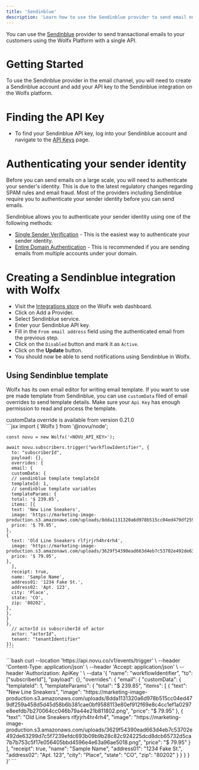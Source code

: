 ```yaml
---
title: 'Sendinblue'
description: 'Learn how to use the Sendinblue provider to send email notifications using Wolfx'
---
```


You can use the [Sendinblue](https://www.sendinblue.com/) provider to send transactional emails to your customers using the Wolfx Platform with a single API.

# Getting Started

To use the Sendinblue provider in the email channel, you will need to create a Sendinblue account and add your API key to the Sendinblue integration on the Wolfx platform.

# Finding the API Key

- To find your Sendinblue API key, log into your Sendinblue account and navigate to the [API Keys](https://account.sendinblue.com/advanced/api) page.

# Authenticating your sender identity

Before you can send emails on a large scale, you will need to authenticate your sender's identity. This is due to the latest regulatory changes regarding SPAM rules and email fraud. Most of the providers including Sendinblue require you to authenticate your sender identity before you can send emails.

Sendinblue allows you to authenticate your sender identity using one of the following methods:

- [Single Sender Verification](https://account.sendinblue.com/senders) - This is the easiest way to authenticate your sender identity.
- [Entire Domain Authentication](https://help.sendinblue.com/hc/en-us/articles/115000185270-What-is-a-verified-domain-on-Sendinblue-) - This is recommended if you are sending emails from multiple accounts under your domain.

# Creating a Sendinblue integration with Wolfx

- Visit the [Integrations store](https://web.novu.co/integrations?utm_campaign=docs-sendinblue) on the Wolfx web dashboard.
- Click on Add a Provider.
- Select Sendinblue service.
- Enter your Sendinblue API key.
- Fill in the `From email address` field using the authenticated email from the previous step.
- Click on the `Disabled` button and mark it as `Active`.
- Click on the **Update** button.
- You should now be able to send notifications using Sendinblue in Wolfx.

## Using Sendinblue template

Wolfx has its own email editor for writing email template. If you want to use pre made template from Sendinblue, you can use `customData` filed of email overrides to send template details. Make sure your `Api Key` has enough permission to read and process the template.

<div>customData override is available from version 0.21.0</div>

<Tabs>
  <Tab title="Node.js">
    ```jsx
    import { Wolfx } from '@novu/node';

    const novu = new Wolfx('<NOVU_API_KEY>');

    await novu.subscribers.trigger("workflowIdentifier", {
      to: "subscriberId",
      payload: {},
      overrides: {
      email: {
      customData: {
      // sendinblue template templateId
      templateId: 1,
      // sendinblue template variables
      templateParams: {
      total: '$ 239.85',
      items: [{
      text: 'New Line Sneakers',
      image: 'https://marketing-image-production.s3.amazonaws.com/uploads/8dda1131320a6d978b515cc04ed479df259a458d5d45d58b6b381cae0bf9588113e80ef912f69e8c4cc1ef1a0297e8eefdb7b270064cc046b79a44e21b811802.png',
      price: '$ 79.95',
    },
    {
      text: 'Old Line Sneakers rlfjrjrh4hr4rh4',
      image: 'https://marketing-image-production.s3.amazonaws.com/uploads/3629f54390ead663d4eb7c53702e492de63299d7c5f7239efdc693b09b9b28c82c924225dcd8dcb65732d5ca7b7b753c5f17e056405bbd4596e4e63a96ae5018.png',
      price: '$ 79.95',
    },
      ],
      receipt: true,
      name: 'Sample Name',
      address01: '1234 Fake St.',
      address02: 'Apt. 123',
      city: 'Place',
      state: 'CO',
      zip: '80202',
    },
    },
    }
    },
      // actorId is subscriberId of actor
      actor: "actorId",
      tenant: "tenantIdentifier"
    });
    ```
  </Tab>
  <Tab title="cURL">
    ```bash
    curl --location 'https://api.novu.co/v1/events/trigger' \
    --header 'Content-Type: application/json' \
    --header 'Accept: application/json' \
    --header 'Authorization: ApiKey <NOVU_API_KEY>' \
    --data '{
      "name": "workflowIdentifier",
      "to":  ["subscriberId"],
      "payload": {},
      "overrides": {
      "email": {
      "customData": {
      "templateId": 1,
      "templateParams": {
      "total": "$ 239.85",
      "items": [
    {
      "text": "New Line Sneakers",
      "image": "https://marketing-image-production.s3.amazonaws.com/uploads/8dda1131320a6d978b515cc04ed479df259a458d5d45d58b6b381cae0bf9588113e80ef912f69e8c4cc1ef1a0297e8eefdb7b270064cc046b79a44e21b811802.png",
      "price": "$ 79.95"
    },
    {
      "text": "Old Line Sneakers rlfjrjrh4hr4rh4",
      "image": "https://marketing-image-production.s3.amazonaws.com/uploads/3629f54390ead663d4eb7c53702e492de63299d7c5f7239efdc693b09b9b28c82c924225dcd8dcb65732d5ca7b7b753c5f17e056405bbd4596e4e63a96ae5018.png",
      "price": "$ 79.95"
    }
      ],
      "receipt": true,
      "name": "Sample Name",
      "address01": "1234 Fake St.",
      "address02": "Apt. 123",
      "city": "Place",
      "state": "CO",
      "zip": "80202"
    }
    }
    }
    }
    }'
    ```
  </Tab>
</Tabs>
